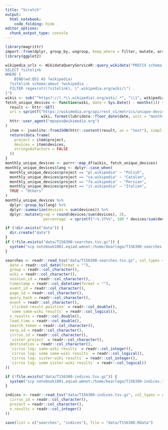 ```yaml
---
title: "Scratch"
output: 
  html_notebook: 
    code_folding: hide
editor_options: 
  chunk_output_type: console
---
```


```r
library(magrittr)
import::from(dplyr, group_by, ungroup, keep_where = filter, mutate, arrange, select, transmute, left_join, summarize, bind_rows, case_when, if_else, rename)
library(ggplot2)
```

```r
wikipedia_urls <- WikidataQueryServiceR::query_wikidata("PREFIX schema: <http://schema.org/>
SELECT ?sitelink
WHERE {
	BIND(wd:Q52 AS ?wikipedia)
  ?sitelink schema:about ?wikipedia .
  FILTER regex(str(?sitelink), \".wikipedia.org/wiki/\") .
}")
wikis <- sub("^https?://(.*\\.wikipedia).org/wiki/.*", "\\1", wikipedia_urls$sitelink)
fetch_unique_devices <- function(wiki, date = Sys.Date() - months(1)) {
  result <- httr::GET(
  url = sprintf("https://wikimedia.org/api/rest_v1/metrics/unique-devices/%s/desktop-site/monthly/%s/%s",
                wiki, format(lubridate::floor_date(date, unit = "months"), "%Y%m%d"), format(date, "%Y%m%d")),
  httr::user_agent("mpopov@wikimedia.org")
)
  item <- jsonlite::fromJSON(httr::content(result, as = "text"), simplifyVector = FALSE)$items[[1]]
  return(data.frame(
    project = item$project,
    devices = item$devices,
    stringsAsFactors = FALSE
  ))
}
monthly_unique_devices <- purrr::map_df(wikis, fetch_unique_devices)
monthly_unique_devices$lang <- dplyr::case_when(
  monthly_unique_devices$project == "pl.wikipedia" ~ "Polish",
  monthly_unique_devices$project == "ca.wikipedia" ~ "Catalan",
  monthly_unique_devices$project == "fa.wikipedia" ~ "Persian",
  monthly_unique_devices$project == "it.wikipedia" ~ "Italian",
  TRUE ~ "Others"
)
monthly_unique_devices %>%
  dplyr::group_by(lang) %>%
  dplyr::summarize(devices = sum(devices)) %>%
  dplyr::mutate(prop = round(devices/sum(devices), 3),
                `percentage` = sprintf("~%.2f%%", 100 * devices/sum(devices)))
```

```r
if (!dir.exists("data")) {
  dir.create("data")
}
if (!file.exists("data/T156300-searches.tsv.gz")) {
  system("scp notebook1001.eqiad.wmnet:/home/bearloga/T156300-searches.tsv.gz data/")
}

searches <- readr::read_tsv("data/T156300-searches.tsv.gz", col_types = readr::cols(
  date = readr::col_date(format = ""),
  group = readr::col_character(),
  wiki = readr::col_character(),
  session_id = readr::col_character(),
  timestamp = readr::col_datetime(format = ""),
  event_id = readr::col_character(),
  page_id = readr::col_character(),
  query_hash = readr::col_character(),
  event = readr::col_character(),
  `clicked-result position` = readr::col_double(),
  `some same-wiki results` = readr::col_logical(),
  n_results = readr::col_double(),
  load_time = readr::col_double(),
  search_token = readr::col_character(),
  serp_id = readr::col_character(),
  cirrus_id = readr::col_character(),
  `sister project` = readr::col_character(),
  destination = readr::col_character(),
  `cirrus log: same-wiki results` = readr::col_integer(),
  `cirrus log: some same-wiki results` = readr::col_logical(),
  `cirrus log: sister-wiki results` = readr::col_integer(),
  `cirrus log: some sister-wiki results` = readr::col_logical()
))

if (!file.exists("data/T156300-indices.tsv.gz")) {
  system("scp notebook1001.eqiad.wmnet:/home/bearloga/T156300-indices.tsv.gz data/")
}

indices <- readr::read_tsv("data/T156300-indices.tsv.gz", col_types = readr::cols(
  cirrus_id = readr::col_character(),
  project = readr::col_character(),
  n_results = readr::col_integer()
))


```

```r
save(list = c("searches", "indices"), file = "data/T156300.RData")
```
